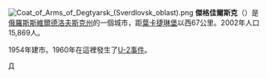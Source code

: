 {{coord|56|42|N|60|06|E|display=title}}
[[File:Coat_of_Arms_of_Degtyarsk_(Sverdlovsk_oblast).png|right]]
'''傑格佳爾斯克'''（{{lang|ru|Дегтя́рск}}）是[[俄羅斯|俄羅斯]][[斯維爾德洛夫斯克州|斯維爾德洛夫斯克州]]的一個城市，距[[葉卡捷琳堡|葉卡捷琳堡]]以西67公里。2002年人口15,869人。

1954年建市。1960年在這裡發生了[[U-2事件|U-2事件]]。

{{斯維爾德洛夫斯克州城市}}
{{Authority control}}
[[Category:斯維爾德洛夫斯克州城市|Д]]